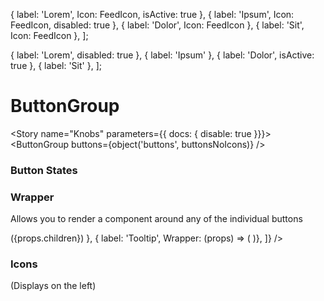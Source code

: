 


  { label: 'Lorem', Icon: FeedIcon, isActive: true },
  { label: 'Ipsum', Icon: FeedIcon, disabled: true },
  { label: 'Dolor', Icon: FeedIcon },
  { label: 'Sit', Icon: FeedIcon },
];

  { label: 'Lorem', disabled: true },
  { label: 'Ipsum' },
  { label: 'Dolor', isActive: true },
  { label: 'Sit' },
];

<Meta title="Components/Interactive/ButtonGroup" decorators={[withKnobs]} component={ButtonGroup} />

# ButtonGroup

<ImportPath component={ButtonGroup} section="interactive" />

<Story name="Knobs" parameters={{ docs: { disable: true }}}>
  <ButtonGroup buttons={object('buttons', buttonsNoIcons)} />
</Story>

<Preview isExpanded>
  <ButtonGroup
    buttons={[
      { label: 'Lorem', disabled: true },
      { label: 'Ipsum' },
      { label: 'Dolor', isActive: true }
    ]} 
  />
</Preview>

<Props of={ButtonGroup} />
<Props of={GroupButton} />

### Button States

<Preview>
  <Story name="States">
    <ButtonGroup buttons={[
      { label: 'Lorem', isActive: true },
      { label: 'Sit' },
      { label: 'Ipsum', disabled: true },
    ]} />
  </Story>
</Preview>

### Wrapper
Allows you to render a component around any of the individual buttons

<Preview>
  <Story name="Wrapper">
    <ButtonGroup buttons={[
      { label: 'Updatable', Wrapper: (props) => (<Updatable message="42">{props.children}</Updatable>) },
      { label: 'Tooltip',  Wrapper: (props) => (
        <Tooltip trigger={props.children} message="hey" maxWidth={240} />
      )},
    ]} 
    />
  </Story>
</Preview>



### Icons
(Displays on the left)

<Preview>
  <Story name="Icons">
    <ButtonGroup buttons={[
      { label: 'Lorem', Icon: FeedIcon },
      { label: 'Sit', Icon: FeedIcon  },
    ]} />
  </Story>
</Preview>
